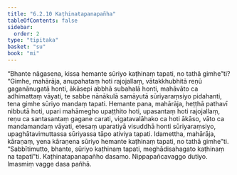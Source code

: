```yaml
---
title: "6.2.10 Kaṭhinatapanapañha"
tableOfContents: false
sidebar:
  order: 2
type: "tipitaka"
basket: "su"
book: "mi"
---
```



<DynamicBreadcrumb />

<Division number="189" book="mi" bookNo="28">

<Paragraph number="1204" book="mi">
“Bhante nāgasena, kissa hemante sūriyo kaṭhinaṃ tapati, no tathā gimhe”ti? “Gimhe, mahārāja, anupahataṃ hoti rajojallaṃ, vātakkhubhitā reṇū gaganānugatā honti, ākāsepi abbhā subahalā honti, mahāvāto ca adhimattaṃ vāyati, te sabbe nānākulā samāyutā sūriyaraṃsiyo pidahanti, tena gimhe sūriyo mandaṃ tapati.
</Paragraph>

<Paragraph number="1205" book="mi">
Hemante pana, mahārāja, heṭṭhā pathavī nibbutā hoti, upari mahāmegho upaṭṭhito hoti, upasantaṃ hoti rajojallaṃ, reṇu ca santasantaṃ gagane carati, vigatavalāhako ca hoti ākāso, vāto ca mandamandaṃ vāyati, etesaṃ uparatiyā visuddhā honti sūriyaraṃsiyo, upaghātavimuttassa sūriyassa tāpo ativiya tapati. Idamettha, mahārāja, kāraṇaṃ, yena kāraṇena sūriyo hemante kaṭhinaṃ tapati, no tathā gimhe”ti. “Sabbītimutto, bhante, sūriyo kaṭhinaṃ tapati, meghādisahagato kaṭhinaṃ na tapatī”ti.

</Paragraph>
</Division>

<Paragraph number="1206" type="center" book="mi">
Kaṭhinatapanapañho dasamo.



</Paragraph>

<Paragraph number="1207" type="center" book="mi">
Nippapañcavaggo dutiyo.



</Paragraph>

<Paragraph number="1208" type="center" book="mi">
Imasmiṃ vagge dasa pañhā.
</Paragraph>